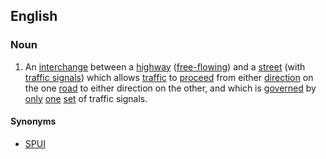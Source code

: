 ==English==
{{wikipedia}}
===Noun===
{{en-noun}}
#An [[interchange]] between a [[highway]] ([[free-flowing]]) and a [[street]] (with [[traffic signal]]s) which allows [[traffic]] to [[proceed]] from either [[direction]] on the one [[road]] to either direction on the other, and which is [[govern]]ed by [[only]] [[one]] [[set]] of traffic signals.
====Synonyms====
*[[SPUI]]